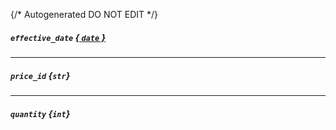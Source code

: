 {/* Autogenerated DO NOT EDIT  */}
##### `effective_date` [*{ `date` }*](https://docs.python.org/3/library/datetime.html#date-objects)

---
##### `price_id` *{`str`}*

---
##### `quantity` *{`int`}*



